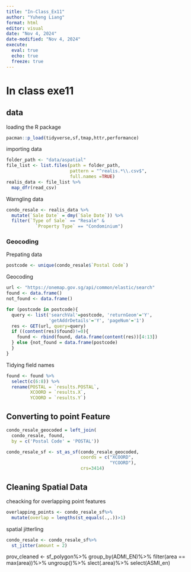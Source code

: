 ```yaml
---
title: "In-Class_Ex11"
author: "Yuheng Liang"
format: html
editor: visual
date: "Nov 4, 2024"
date-modified: "Nov 4, 2024"
execute: 
  eval: true
  echo: true
  freeze: true
---
```


# In class exe11

## data

loading the R package

```r
pacman::p_load(tidyverse,sf,tmap,httr,performance)
```

importing data

```r
folder_path <- "data/aspatial"
file_list <- list.files(path = folder_path,
                        pattern = "^realis.*\\.csv$",
                        full.names =TRUE)
realis_data <- file_list %>%
  map_dfr(read_csv)
```

Warngling data

```r
condo_resale <- realis_data %>%
  mutate(`Sale Date` = dmy(`Sale Date`)) %>%
  filter(`Type of Sale` == "Resale" &
           `Property Type` == "Condominium")
```

### Geocoding

Prepating data

```R
postcode <- unique(condo_resale$`Postal Code`)
```

Geocoding

```R
url <- "https://onemap.gov.sg/api/common/elastic/search"
found <- data.frame()
not_found <- data.frame()

for (postcode in postcode){
  query <- list('searchVal'=postcode, 'returnGeom'='Y', 
                'getAddrDetails'='Y', 'pageNum'='1')
  res <- GET(url, query=query)
  if ((content(res)$found)!=0){
    found <- rbind(found, data.frame(content(res))[4:13])
  } else {not_found = data.frame(postcode)
  }
}
```

Tidying field names

```R
found <- found %>%
  select(c(6:8)) %>%
  rename(POSTAL = `results.POSTAL`,
         XCOORD = `results.X`,
         YCOORD = `results.Y`)
```

## Converting to point Feature
```R
condo_resale_geocoded = left_join(
  condo_resale, found, 
  by = c('Postal Code' = 'POSTAL'))
```

```r
condo_resale_sf <- st_as_sf(condo_resale_geocoded, 
                            coords = c("XCOORD",
                                       "YCOORD"),
                            crs=3414)
```

## Cleaning Spatial Data
cheacking for overlapping point features
```r
overlapping_points <- condo_resale_sf%>%
  mutate(overlap = lengths(st_equals(.,.))>1)
```

spatial jitterling
```r
condo_resale <- condo_resale_sf%>%
  st_jitter(amount = 2)
```

prov_cleaned <- sf_polygon%>%
group_by(ADMl_EN)%>%
filter(area == max(area))%>%
ungroup()%>%
slect(.area)%>%
select(ASMl_en)





